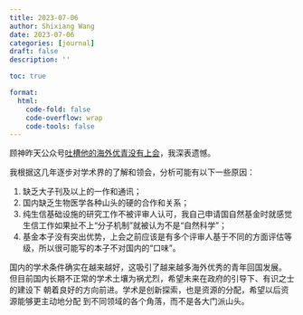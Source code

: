 ```yaml
---
title: 2023-07-06
author: Shixiang Wang
date: 2023-07-06
categories: [journal]
draft: false
description: ''

toc: true

format:
  html:
    code-fold: false
    code-overflow: wrap
    code-tools: false
---
```


顾神昨天公众号[吐槽他的海外优青没有上会](https://mp.weixin.qq.com/s/ke-ko1A7MdOBxSS9lxIsGg)，我深表遗憾。

我根据这几年逐步对学术界的了解和领会，分析可能有以下一些原因：

1. 缺乏大子刊及以上的一作和通讯；
2. 国内缺乏生物医学各种山头的硬的合作和关系；
3. 纯生信基础设施的研究工作不被评审人认可，我自己申请国自然基金时就感觉生信工作如果扯不上“分子机制”就被认为不是“自然科学”；
4. 基金本子没有突出优势，上会之前应该是有多个评审人基于不同的方面评估等级，所以很可能写的本子不对国内的“口味”。

国内的学术条件确实在越来越好，这吸引了越来越多海外优秀的青年回国发展。
但目前国内长期不正常的学术土壤为祸尤烈，希望未来在政府的引导下、有识之士的建设下
朝着良好的方向前进。学术是创新探索，也是资源的分配，希望以后资源能够更主动地分配
到不同领域的各个角落，而不是各大门派山头。
